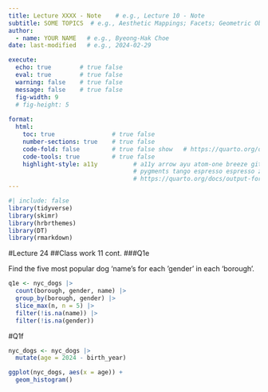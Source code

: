 ```yaml
---
title: Lecture XXXX - Note    # e.g., Lecture 10 - Note
subtitle: SOME TOPICS  # e.g., Aesthetic Mappings; Facets; Geometric Objects 
author: 
  - name: YOUR NAME   # e.g., Byeong-Hak Choe
date: last-modified   # e.g., 2024-02-29

execute: 
  echo: true        # true false
  eval: true        # true false
  warning: false    # true false
  message: false    # true false
  fig-width: 9
  # fig-height: 5
  
format: 
  html:
    toc: true                # true false
    number-sections: true    # true false
    code-fold: false         # true false show   # https://quarto.org/docs/output-formats/html-code.html
    code-tools: true         # true false
    highlight-style: a11y          # a11y arrow ayu atom-one breeze github gruvbox tango espresso
                                   # pygments tango espresso espresso zenburn kate nord
                                   # https://quarto.org/docs/output-formats/html-code.html#highlighting
---
```



```r
#| include: false
library(tidyverse)
library(skimr)
library(hrbrthemes)
library(DT)
library(rmarkdown)

```

#Lecture 24
##Class work 11 cont.
###Q1e

Find the five most popular dog 'name's for each 'gender' in each 'borough'.

```r
q1e <- nyc_dogs |> 
  count(borough, gender, name) |> 
  group_by(borough, gender) |> 
  slice_max(n, n = 5) |> 
  filter(!is.na(name)) |> 
  filter(!is.na(gender))
```

#Q1f
```r
nyc_dogs <- nyc_dogs |> 
  mutate(age = 2024 - birth_year)

ggplot(nyc_dogs, aes(x = age)) +
  geom_histogram()
```







